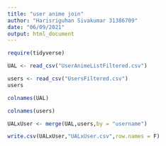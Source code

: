 ---
title: "user anime join"
author: "Harisriguhan Sivakumar 31386709"
date: "06/09/2021"
output: html_document
---

```{r}
require(tidyverse)
```

```{r}
UAL <- read_csv("UserAnimeListFiltered.csv")
```

```{r}
users <- read_csv("UsersFiltered.csv")
users
```

```{r}
colnames(UAL)
```

```{r}
colnames(users)
```

```{r}
UALxUser <- merge(UAL,users,by = "username")
```

```{r}
write.csv(UALxUser,"UALxUser.csv",row.names = F)
```

